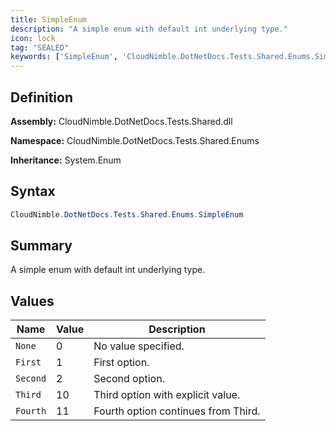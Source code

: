 ```yaml
---
title: SimpleEnum
description: "A simple enum with default int underlying type."
icon: lock
tag: "SEALED"
keywords: ['SimpleEnum', 'CloudNimble.DotNetDocs.Tests.Shared.Enums.SimpleEnum', 'CloudNimble.DotNetDocs.Tests.Shared.Enums', 'class', 'System.Enum']
---
```


## Definition

**Assembly:** CloudNimble.DotNetDocs.Tests.Shared.dll

**Namespace:** CloudNimble.DotNetDocs.Tests.Shared.Enums

**Inheritance:** System.Enum

## Syntax

```csharp
CloudNimble.DotNetDocs.Tests.Shared.Enums.SimpleEnum
```

## Summary

A simple enum with default int underlying type.

## Values

| Name | Value | Description |
|------|-------|-------------|
| `None` | 0 | No value specified. |
| `First` | 1 | First option. |
| `Second` | 2 | Second option. |
| `Third` | 10 | Third option with explicit value. |
| `Fourth` | 11 | Fourth option continues from Third. |

